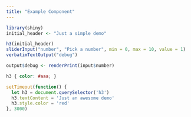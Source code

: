 ```yaml
---
title: "Example Component"
---
```


```r
library(shiny)
initial_header <- "Just a simple demo"
```

```r
h3(initial_header)
sliderInput("number", "Pick a number", min = 0, max = 10, value = 1)
verbatimTextOutput("debug")
```

```r
output$debug <- renderPrint(input$number)
```

```css
h3 { color: #aaa; }
```

```js
setTimeout(function() {
  let h3 = document.querySelector('h3')
  h3.textContent = 'Just an awesome demo'
  h3.style.color = 'red'
}, 3000)
```

